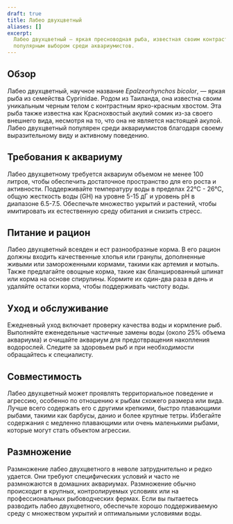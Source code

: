```yaml
---
draft: true
title: Лабео двухцветный
aliases: []
excerpt:
  Лабео двухцветный — яркая пресноводная рыба, известная своим контрастным черно-красным окрасом, что делает её
  популярным выбором среди аквариумистов.
---
```


## Обзор

Лабео двухцветный, научное название _Epalzeorhynchos bicolor_, — яркая рыба из семейства Cyprinidae. Родом из Таиланда,
она известна своим уникальным черным телом с контрастным ярко-красным хвостом. Эта рыба также известна как Краснохвостый
акулий сомик из-за своего внешнего вида, несмотря на то, что она не является настоящей акулой. Лабео двухцветный
популярен среди аквариумистов благодаря своему выразительному виду и активному поведению.

## Требования к аквариуму

Лабео двухцветному требуется аквариум объемом не менее 100 литров, чтобы обеспечить достаточное пространство для его
роста и активности. Поддерживайте температуру воды в пределах 22°C - 26°C, общую жесткость воды (GH) на уровне 5-15 дГ и
уровень pH в диапазоне 6.5-7.5. Обеспечьте множество укрытий и растений, чтобы имитировать их естественную среду
обитания и снизить стресс.

## Питание и рацион

Лабео двухцветный всеяден и ест разнообразные корма. В его рацион должны входить качественные хлопья или гранулы,
дополненные живыми или замороженными кормами, такими как артемия и мотыль. Также предлагайте овощные корма, такие как
бланшированный шпинат или корма на основе спирулины. Кормите их один-два раза в день и удаляйте остатки корма, чтобы
поддерживать чистоту воды.

## Уход и обслуживание

Ежедневный уход включает проверку качества воды и кормление рыб. Выполняйте еженедельные частичные замены воды (около
25% объема аквариума) и очищайте аквариум для предотвращения накопления водорослей. Следите за здоровьем рыб и при
необходимости обращайтесь к специалисту.

## Совместимость

Лабео двухцветный может проявлять территориальное поведение и агрессию, особенно по отношению к рыбам схожего размера
или вида. Лучше всего содержать его с другими крепкими, быстро плавающими рыбами, такими как барбусы, данио и более
крупные тетры. Избегайте содержания с медленно плавающими или очень маленькими рыбами, которые могут стать объектом
агрессии.

## Размножение

Размножение лабео двухцветного в неволе затруднительно и редко удается. Они требуют специфических условий и часто не
размножаются в домашних аквариумах. Размножение обычно происходит в крупных, контролируемых условиях или на
профессиональных рыбоводческих фермах. Если вы пытаетесь разводить лабео двухцветного, обеспечьте хорошо поддерживаемую
среду с множеством укрытий и оптимальными условиями воды.
